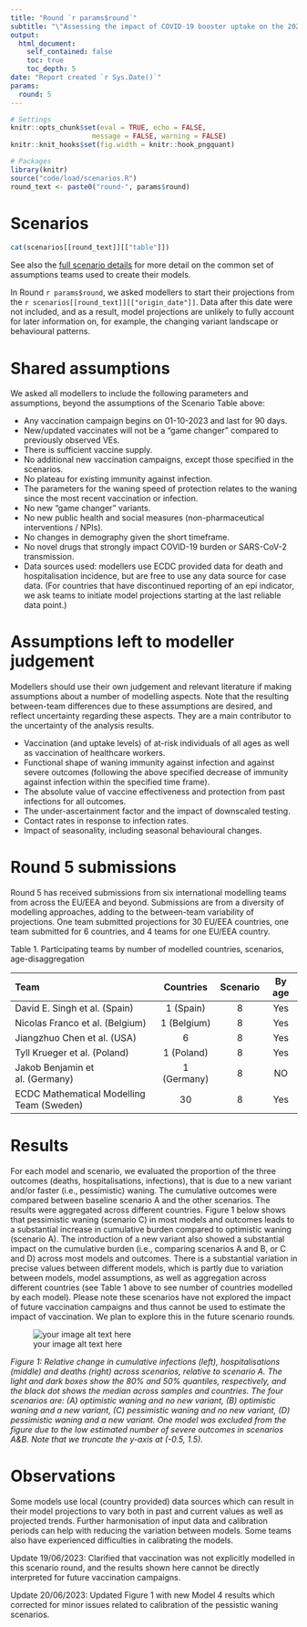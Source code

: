 ```yaml
---
title: "Round `r params$round`"
subtitle: "\"Assessing the impact of COVID-19 booster uptake on the 2023/24 winter burden\""
output:
  html_document:
    self_contained: false
    toc: true
    toc_depth: 5
date: "Report created `r Sys.Date()`"
params:
  round: 5
---
```


  ```r
# Settings
knitr::opts_chunk$set(eval = TRUE, echo = FALSE,
                      message = FALSE, warning = FALSE)
knitr::knit_hooks$set(fig.width = knitr::hook_pngquant)
```

```r
# Packages
library(knitr)
source("code/load/scenarios.R")
round_text <- paste0("round-", params$round)
```

# Scenarios

```r
cat(scenarios[[round_text]][["table"]])
```

See also the [full scenario details](`r paste0("https://github.com/covid19-forecast-hub-europe/covid19-scenario-hub-europe/wiki/Round-", params$round)`) for more detail on the common set of assumptions teams used to create their models.

In Round `r params$round`, we asked modellers to start their projections from the `r scenarios[[round_text]][["origin_date"]]`. Data after this date were not included, and as a result, model projections are unlikely to fully account for later information on, for example, the changing variant landscape or behavioural patterns. 


# Shared assumptions
We asked all modellers to include the following parameters and assumptions, beyond the assumptions of the Scenario Table above:

- Any vaccination campaign begins on 01-10-2023 and last for 90 days.
- New/updated vaccinates will not be a "game changer" compared to previously observed VEs.
- There is sufficient vaccine supply.
- No additional new vaccination campaigns, except those specified in the scenarios.
- No plateau for existing immunity against infection.
- The parameters for the waning speed of protection relates to the waning since the most recent vaccination or infection.
- No new "game changer" variants.
- No new public health and social measures (non-pharmaceutical interventions / NPIs).
- No changes in demography given the short timeframe.
- No novel drugs that strongly impact COVID-19 burden or SARS-CoV-2 transmission.
- Data sources used: modellers use ECDC provided data for death and hospitalisation incidence, but are free to use any data source for case data. (For countries that have discontinued reporting of an epi indicator, we ask teams to initiate model projections starting at the last reliable data point.)

# Assumptions left to modeller judgement
Modellers should use their own judgement and relevant literature if making assumptions about a number of modelling aspects. Note that the resulting between-team differences due to these assumptions are desired, and 
reflect uncertainty regarding these aspects. They are a main contributor to the uncertainty of the analysis results. 

- Vaccination (and uptake levels) of at-risk individuals of all ages as well as vaccination of healthcare workers.
- Functional shape of waning immunity against infection and against severe outcomes (following the above specified decrease of immunity against infection within the specified time frame).
- The absolute value of vaccine effectiveness and protection from past infections for all outcomes.
- The under-ascertainment factor and the impact of downscaled testing.
- Contact rates in response to infection rates.
- Impact of seasonality, including seasonal behavioural changes.


# Round 5 submissions
Round 5 has received submissions from six international modelling teams from across the EU/EEA and beyond. Submissions are from a diversity of modelling approaches, adding to the between-team variability of projections. 
One team submitted projections for 30 EU/EEA countries, one team submitted for 6 countries, and 4 teams for one EU/EEA country.  

Table 1. Participating teams by number of modelled countries, scenarios, age-disaggregation

| Team | Countries | Scenario    |  By age |
  | :--- | :---: |  :---: | :---: |
  | David E. Singh et al. (Spain) | 1 (Spain) | 8 | Yes |
  | Nicolas Franco et al. (Belgium) | 1 (Belgium) | 8 | Yes |
  | Jiangzhuo Chen et al. (USA) | 6 | 8 | Yes |
  | Tyll Krueger et al. (Poland) | 1 (Poland) | 8 | Yes |
  | Jakob Benjamin et al. (Germany) | 1 (Germany) | 8 | NO |
  | ECDC Mathematical Modelling Team (Sweden) | 30 | 8 | Yes |


# Results

For each model and scenario, we evaluated the proportion of the three outcomes (deaths, hospitalisations, infections), that is due to a new variant and/or faster (i.e., pessimistic) waning. The cumulative outcomes were compared between baseline scenario A and the other scenarios. The results were aggregated across different countries. Figure 1 below shows that pessimistic waning (scenario C) in most models and outcomes leads to a substantial increase in cumulative burden compared to optimistic waning (scenario A). The introduction of a new variant also showed a substantial impact on the cumulative burden (i.e., comparing scenarios A and B, or C and D) across most models and outcomes. There is a substantial variation in precise values between different models, which is partly due to variation between models, model assumptions, as well as aggregation across different countries (see Table 1 above to see number of countries modelled by each model). Please note these scenarios have not explored the impact of future vaccination campaigns and thus cannot be used to estimate the impact of vaccination. We plan to explore this in the future scenario rounds.

![your image alt text here](./images/Round4_Fig1.png)

_Figure 1: Relative change in cumulative infections (left), hospitalisations (middle) and deaths (right) across scenarios, relative to scenario A. The light and dark boxes show the  80% and 50% quantiles, respectively, and the black dot shows the median across samples and countries. The four scenarios are: (A) optimistic waning and no new variant, (B) optimistic waning and a new variant, (C) pessimistic waning and no new variant,  (D) pessimistic waning and a new variant. One model was excluded from the figure due to the low estimated number of severe outcomes in scenarios A&B. Note that we truncate the y-axis at (-0.5, 1.5)._


# Observations

Some models use local (country provided) data sources which can result in their model projections to vary both in past and current values as well as projected trends. Further harmonisation of input data and calibration periods can help with reducing the variation between models. Some teams also have experienced difficulties in calibrating the models.


Update 19/06/2023: Clarified that vaccination was not explicitly modelled in this scenario round, and the results shown here cannot be directly interpreted for future vaccination campaigns.

Update 20/06/2023: Updated Figure 1 with new Model 4 results which corrected for minor issues related to calibration of the pessistic waning scenarios.
